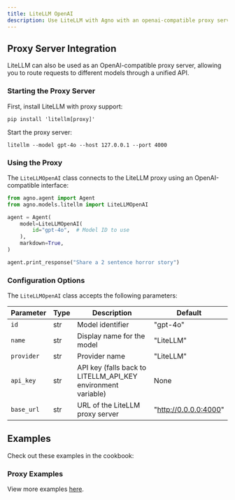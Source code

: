 ```yaml
---
title: LiteLLM OpenAI
description: Use LiteLLM with Agno with an openai-compatible proxy server.
---
```


## Proxy Server Integration

LiteLLM can also be used as an OpenAI-compatible proxy server, allowing you to route requests to different models through a unified API.

### Starting the Proxy Server

First, install LiteLLM with proxy support:

```shell
pip install 'litellm[proxy]'
```

Start the proxy server:

```shell
litellm --model gpt-4o --host 127.0.0.1 --port 4000
```

### Using the Proxy

The `LiteLLMOpenAI` class connects to the LiteLLM proxy using an OpenAI-compatible interface:

```python
from agno.agent import Agent
from agno.models.litellm import LiteLLMOpenAI

agent = Agent(
    model=LiteLLMOpenAI(
        id="gpt-4o",  # Model ID to use
    ),
    markdown=True,
)

agent.print_response("Share a 2 sentence horror story")
```

### Configuration Options

The `LiteLLMOpenAI` class accepts the following parameters:

| Parameter  | Type | Description                                                  | Default               |
| ---------- | ---- | ------------------------------------------------------------ | --------------------- |
| `id`       | str  | Model identifier                                             | "gpt-4o"              |
| `name`     | str  | Display name for the model                                   | "LiteLLM"             |
| `provider` | str  | Provider name                                                | "LiteLLM"             |
| `api_key`  | str  | API key (falls back to LITELLM_API_KEY environment variable) | None                  |
| `base_url` | str  | URL of the LiteLLM proxy server                              | "http://0.0.0.0:4000" |

## Examples

Check out these examples in the cookbook:

### Proxy Examples

<Note> View more examples [here](/examples/models/litellm_openai/basic). </Note>
